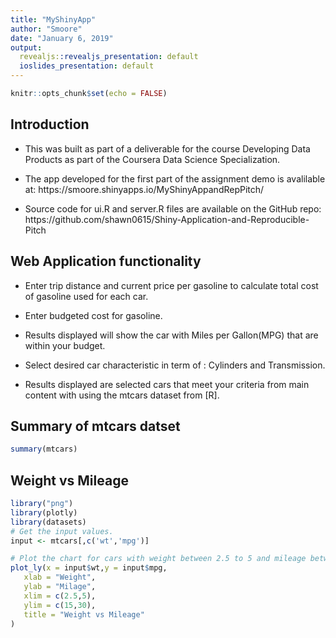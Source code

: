 ---
title: "MyShinyApp"
author: "Smoore"
date: "January 6, 2019"
output:  
  revealjs::revealjs_presentation: default
  ioslides_presentation: default
---

```{r setup, include=FALSE}
knitr::opts_chunk$set(echo = FALSE)
```

## Introduction

- This was built as part of a deliverable for the course Developing Data Products as part of the Coursera Data Science Specialization.

- The app developed for the first part of the assignment demo is avalilable at:  https://smoore.shinyapps.io/MyShinyAppandRepPitch/  

- Source code for ui.R and server.R files are available on the GitHub repo:  https://github.com/shawn0615/Shiny-Application-and-Reproducible-Pitch  

## Web Application functionality

- Enter trip distance and current price per gasoline to calculate total cost of gasoline used for each car.

- Enter budgeted cost for gasoline.

- Results displayed will show the car with Miles per Gallon(MPG) that are within your budget.

- Select desired car characteristic in term of : Cylinders and Transmission.

- Results displayed are selected cars that meet your criteria from main content with using the mtcars dataset from [R].

## Summary of mtcars datset

```{r mtcars, echo = TRUE}
summary(mtcars)
```

## Weight vs Mileage


```{r package, warning=FALSE, message=FALSE}
library("png")
library(plotly)
library(datasets)
# Get the input values.
input <- mtcars[,c('wt','mpg')]

# Plot the chart for cars with weight between 2.5 to 5 and mileage between 15 and 30.
plot_ly(x = input$wt,y = input$mpg,
   xlab = "Weight",
   ylab = "Milage",
   xlim = c(2.5,5),
   ylim = c(15,30),		 
   title = "Weight vs Mileage"
)


```




